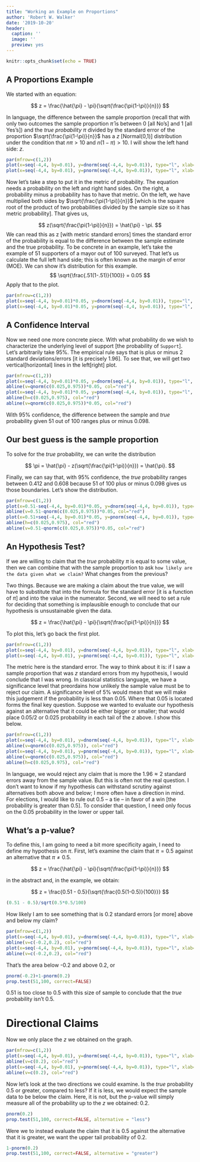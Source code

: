 ```yaml
---
title: "Working an Example on Proportions"
author: 'Robert W. Walker'
date: '2019-10-20'
header:
  caption: ''
  image: ''
  preview: yes
---
```



```r
knitr::opts_chunk$set(echo = TRUE)
```

## A Proportions Example

We started with an equation:

$$ z = \frac{\hat{\pi} - \pi}{\sqrt{\frac{\pi(1-\pi)}{n}}} $$

In language, the difference between the sample proportion (recall that with only two outcomes the sample proportion $\hat{\pi}$ is between 0 [all No's] and 1 [all Yes's]) and the *true probability* $\pi$ divided by the standard error of the proportion $\sqrt{\frac{\pi(1-\pi)}{n}}$ has a $z$ [Normal(0,1)] distribution under the condition that $n\pi > 10$ and $n(1-\pi) > 10$.  I will show the left hand side: $z$.

```r
par(mfrow=c(1,2))
plot(x=seq(-4,4, by=0.01), y=dnorm(seq(-4,4, by=0.01)), type="l", xlab="z", main="Standard Normal Density", ylab="f(z)")
plot(x=seq(-4,4, by=0.01), y=pnorm(seq(-4,4, by=0.01)), type="l", xlab="z", main="Cumulative Standard Normal", ylab="Pr(Z < z)")
```

Now let's take a step to put it in the metric of probability.  The equation needs a probability on the left and right hand sides.  On the right, a probability minus a probability has to have that metric.  On the left, we have multiplied both sides by  $\sqrt{\frac{\pi(1-\pi)}{n}}$  [which is the square root of the product of two probabilities divided by the sample size so it has metric probability].  That gives us,

$$  z(\sqrt{\frac{\pi(1-\pi)}{n}}) = \hat{\pi} - \pi. $$
We can read this as z [with metric standard errors] times the standard error of the probability is equal to the difference between the sample estimate and the true probability.  To be concrete in an example, let's take the example of 51 supporters of a mayor out of 100 surveyed.  That let's us calculate the full left hand side; this is often known as the margin of error (MOE).  We can show it's distribution for this example. $$ \sqrt{\frac{.51(1-.51)}{100}} = 0.05 $$  Apply that to the plot.


```r
par(mfrow=c(1,2))
plot(x=seq(-4,4, by=0.01)*0.05, y=dnorm(seq(-4,4, by=0.01)), type="l", xlab="MOE", main="Margin of Error for 51 of 100", ylab="f(MOE)")
plot(x=seq(-4,4, by=0.01)*0.05, y=pnorm(seq(-4,4, by=0.01)), type="l", xlab="MOE", main="Cumulative MOE for 51 of 100", ylab="Pr(=< MOE)")
```

## A Confidence Interval


Now we need one more concrete piece.  With what probability do we wish to characterize the underlying level of support [the probability of `Support`].  Let's arbitrarily take 95%.  The empirical rule says that is plus or minus 2 standard deviations/errors [it is precisely 1.96].  To see that, we will get two vertical[horizontal] lines in the left[right] plot.


```r
par(mfrow=c(1,2))
plot(x=seq(-4,4, by=0.01)*0.05, y=dnorm(seq(-4,4, by=0.01)), type="l", xlab="MOE", main="95% Margin of Error for 51 of 100", ylab="f(MOE)")
abline(v=qnorm(c(0.025,0.975))*0.05, col="red")
plot(x=seq(-4,4, by=0.01)*0.05, y=pnorm(seq(-4,4, by=0.01)), type="l", xlab="MOE", main="95% MOE for 51 of 100", ylab="Pr(=< MOE)")
abline(h=c(0.025,0.975), col="red")
abline(v=qnorm(c(0.025,0.975))*0.05, col="red")
```

With 95% confidence, the difference between the sample and *true* probability given 51 out of 100 ranges plus or minus 0.098.  

## Our best guess is the sample proportion

To solve for the *true* probability, we can write the distribution

$$  \pi = \hat{\pi} - z(\sqrt{\frac{\pi(1-\pi)}{n}}) = \hat{\pi}. $$

Finally, we can say that, with 95% confidence, the *true* probability ranges between 0.412 and 0.608 because 51 of 100 plus or minus 0.098 gives us those boundaries.  Let's show the distribution.

```r
par(mfrow=c(1,2))
plot(x=0.51-seq(-4,4, by=0.01)*0.05, y=dnorm(seq(-4,4, by=0.01)), type="l", xlab=expression(paste(pi)), main="95% CI for 51 of 100", ylab="f(pi)")
abline(v=0.51-qnorm(c(0.025,0.975))*0.05, col="red")
plot(x=0.51+seq(-4,4, by=0.01)*0.05, y=pnorm(seq(-4,4, by=0.01)), type="l", xlab=expression(paste(pi)), main="95% CI for 51 of 100", ylab="Pr(=< pi)")
abline(h=c(0.025,0.975), col="red")
abline(v=0.51-qnorm(c(0.025,0.975))*0.05, col="red")
```

## An Hypothesis Test?

If we are willing to claim that the *true* probability $\pi$ is equal to some value, then we can combine that with the sample proportion to ask `how likely are the data given what we claim?`  What changes from the previous?

Two things.  Because we are making a claim about the true value, we will have to substitute that into the formula for the standard error [it is a function of $\pi$] and into the value in the numerator.  Second, we will need to set a rule for deciding that something is implausible enough to conclude that our hypothesis is unsustainable given the data.

$$ z = \frac{\hat{\pi} - \pi}{\sqrt{\frac{\pi(1-\pi)}{n}}} $$

To plot this, let's go back the first plot.


```r
par(mfrow=c(1,2))
plot(x=seq(-4,4, by=0.01), y=dnorm(seq(-4,4, by=0.01)), type="l", xlab="z", main="Standard Normal Density", ylab="f(z)")
plot(x=seq(-4,4, by=0.01), y=pnorm(seq(-4,4, by=0.01)), type="l", xlab="z", main="Cumulative Standard Normal", ylab="Pr(Z < z)")
```

The metric here is the standard error.  The way to think about it is: if I saw a sample proportion that was $z$ standard errors from my hypothesis, I would conclude that I was wrong.  In classical statistics language, we have a significance level that preordains how unlikely the sample value must be to reject our claim.  A significance level of 5% would mean that we will make this judgement if the probability is less than 0.05.  Where that 0.05 is located forms the final key question.  Suppose we wanted to evaluate our hypothesis against an alternative that it could be either bigger or smaller; that would place 0.05/2 or 0.025 probability in each tail of the z above.  I show this below.

```r
par(mfrow=c(1,2))
plot(x=seq(-4,4, by=0.01), y=dnorm(seq(-4,4, by=0.01)), type="l", xlab="z", main="Standard Normal Density", ylab="f(z)")
abline(v=qnorm(c(0.025,0.975)), col="red")
plot(x=seq(-4,4, by=0.01), y=pnorm(seq(-4,4, by=0.01)), type="l", xlab="z", main="Cumulative Standard Normal", ylab="Pr(Z < z)")
abline(v=qnorm(c(0.025,0.975)), col="red")
abline(h=c(0.025,0.975), col="red")
```

In language, we would reject any claim that is more the 1.96$\approx 2$ standard errors away from the sample value.  But this is often not the real question.  I don't want to know if my hypothesis can withstand scrutiny against alternatives both above and below; I more often have a direction in mind.  For elections, I would like to rule out 0.5 -- a tie -- in favor of a win [the probability is greater than 0.5].  To consider that question, I need only focus on the 0.05 probability in the lower or upper tail.

## What's a p-value?

To define this, I am going to need a bit more specificity again, I need to define my hypothesis on $\pi$.  First, let's examine the claim that $\pi = 0.5$ against an alternative that $\pi \neq 0.5$.


$$ z = \frac{\hat{\pi} - \pi}{\sqrt{\frac{\pi(1-\pi)}{n}}} $$

in the abstract and, in the example, we obtain:

$$ z = \frac{0.51 - 0.5}{\sqrt{\frac{0.5(1-0.5)}{100}}} $$

```r
(0.51 - 0.5)/sqrt(0.5*0.5/100)
```

How likely I am to see something that is 0.2 standard errors [or more] above and below my claim?

```r
par(mfrow=c(1,2))
plot(x=seq(-4,4, by=0.01), y=dnorm(seq(-4,4, by=0.01)), type="l", xlab="z", main="Standard Normal Density", ylab="f(z)")
abline(v=c(-0.2,0.2), col="red")
plot(x=seq(-4,4, by=0.01), y=pnorm(seq(-4,4, by=0.01)), type="l", xlab="z", main="Cumulative Standard Normal", ylab="Pr(Z < z)")
abline(v=c(-0.2,0.2), col="red")
```

That's the area below -0.2 and above 0.2, or 

```r
pnorm(-0.2)+1-pnorm(0.2)
prop.test(51,100, correct=FALSE)
```

0.51 is too close to 0.5 with this size of sample to conclude that the *true* probability isn't 0.5.  

# Directional Claims

Now we only place the $z$ we obtained on the graph.

```r
par(mfrow=c(1,2))
plot(x=seq(-4,4, by=0.01), y=dnorm(seq(-4,4, by=0.01)), type="l", xlab="z", main="Standard Normal Density", ylab="f(z)")
abline(v=c(0.2), col="red")
plot(x=seq(-4,4, by=0.01), y=pnorm(seq(-4,4, by=0.01)), type="l", xlab="z", main="Cumulative Standard Normal", ylab="Pr(Z < z)")
abline(v=c(0.2), col="red")
```

Now let's look at the two directions we could examine.  Is the *true* probability 0.5 or greater, compared to less?  If it is less, we would expect the sample data to be below the claim.  Here, it is not, but the p-value will simply measure all of the probability up to the $z$ we obtained: 0.2.

```r
pnorm(0.2)
prop.test(51,100, correct=FALSE, alternative = "less")
```

Were we to instead evaluate the claim that it is 0.5 against the alternative that it is greater, we want the upper tail probability of 0.2.

```r
1-pnorm(0.2)
prop.test(51,100, correct=FALSE, alternative = "greater")
```

